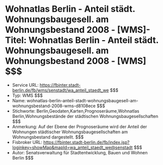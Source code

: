# Wohnatlas Berlin - Anteil städt. Wohnungsbaugesell. am Wohnungsbestand 2008 - [WMS]- Titel: Wohnatlas Berlin - Anteil städt. Wohnungsbaugesell. am Wohnungsbestand 2008 - [WMS] $$$
- Service URL: https://fbinter.stadt-berlin.de/fb/wms/senstadt/wa_anteil_staedt_we $$$
- Typ: WMS $$$
- Name: wohnatlas-berlin-anteil-stadt-wohnungsbaugesell-am-wohnungsbestand-2008-wms-d8108ece $$$
- Stichworte: Berlin,Geodaten,Karten,Prognoseräume,Wohnatlas Berlin,Wohnungsbestände der städtischen Wohnungsbaugesellschaften $$$
- Anmerkung: Auf der Ebene der Prognoseräume wird der Anteil der Wohnungen städtischer Wohnungsbaugesellschaften am Wohnungsbestand dargestellt. $$$
- Fisbroker URL: https://fbinter.stadt-berlin.de/fb/index.jsp?loginkey=showMap&mapId=wa_anteil_staedt_we@senstadt $$$
- Autor: Senatsverwaltung für Stadtentwicklung, Bauen und Wohnen Berlin $$$
